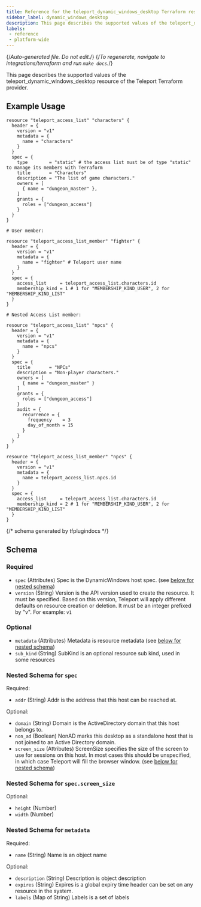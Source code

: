 ```yaml
---
title: Reference for the teleport_dynamic_windows_desktop Terraform resource
sidebar_label: dynamic_windows_desktop
description: This page describes the supported values of the teleport_dynamic_windows_desktop resource of the Teleport Terraform provider.
labels:
 - reference
 - platform-wide
---
```


{/*Auto-generated file. Do not edit.*/}
{/*To regenerate, navigate to integrations/terraform and run `make docs`.*/}

This page describes the supported values of the teleport_dynamic_windows_desktop resource of the Teleport Terraform provider.




## Example Usage

```hcl
resource "teleport_access_list" "characters" {
  header = {
    version = "v1"
    metadata = {
      name = "characters"
    }
  }
  spec = {
    type        = "static" # the access list must be of type "static" to manage its members with Terraform
    title       = "Characters"
    description = "The list of game characters."
    owners = [
      { name = "dungeon_master" },
    ]
    grants = {
      roles = ["dungeon_access"]
    }
  }
}

# User member:

resource "teleport_access_list_member" "fighter" {
  header = {
    version = "v1"
    metadata = {
      name = "fighter" # Teleport user name
    }
  }
  spec = {
    access_list     = teleport_access_list.characters.id
    membership_kind = 1 # 1 for "MEMBERSHIP_KIND_USER", 2 for "MEMBERSHIP_KIND_LIST"
  }
}

# Nested Access List member:

resource "teleport_access_list" "npcs" {
  header = {
    version = "v1"
    metadata = {
      name = "npcs"
    }
  }
  spec = {
    title       = "NPCs"
    description = "Non-player characters."
    owners = [
      { name = "dungeon_master" }
    ]
    grants = {
      roles = ["dungeon_access"]
    }
    audit = {
      recurrence = {
        frequency    = 3
        day_of_month = 15
      }
    }
  }
}

resource "teleport_access_list_member" "npcs" {
  header = {
    version = "v1"
    metadata = {
      name = teleport_access_list.npcs.id
    }
  }
  spec = {
    access_list     = teleport_access_list.characters.id
    membership_kind = 2 # 1 for "MEMBERSHIP_KIND_USER", 2 for "MEMBERSHIP_KIND_LIST"
  }
}
```

{/*  schema generated by tfplugindocs */}
## Schema

### Required

- `spec` (Attributes) Spec is the DynamicWindows host spec. (see [below for nested schema](#nested-schema-for-spec))
- `version` (String) Version is the API version used to create the resource. It must be specified. Based on this version, Teleport will apply different defaults on resource creation or deletion. It must be an integer prefixed by "v". For example: `v1`

### Optional

- `metadata` (Attributes) Metadata is resource metadata (see [below for nested schema](#nested-schema-for-metadata))
- `sub_kind` (String) SubKind is an optional resource sub kind, used in some resources

### Nested Schema for `spec`

Required:

- `addr` (String) Addr is the address that this host can be reached at.

Optional:

- `domain` (String) Domain is the ActiveDirectory domain that this host belongs to.
- `non_ad` (Boolean) NonAD marks this desktop as a standalone host that is not joined to an Active Directory domain.
- `screen_size` (Attributes) ScreenSize specifies the size of the screen to use for sessions on this host. In most cases this should be unspecified, in which case Teleport will fill the browser window. (see [below for nested schema](#nested-schema-for-specscreen_size))

### Nested Schema for `spec.screen_size`

Optional:

- `height` (Number)
- `width` (Number)



### Nested Schema for `metadata`

Required:

- `name` (String) Name is an object name

Optional:

- `description` (String) Description is object description
- `expires` (String) Expires is a global expiry time header can be set on any resource in the system.
- `labels` (Map of String) Labels is a set of labels
